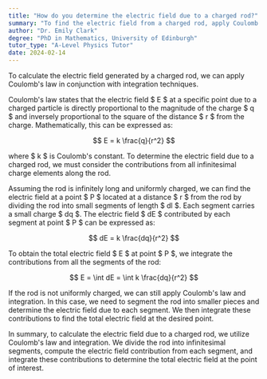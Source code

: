 ```yaml
---
title: "How do you determine the electric field due to a charged rod?"
summary: "To find the electric field from a charged rod, apply Coulomb's law and perform integration to calculate the contributions from each infinitesimal charge along the rod."
author: "Dr. Emily Clark"
degree: "PhD in Mathematics, University of Edinburgh"
tutor_type: "A-Level Physics Tutor"
date: 2024-02-14
---
```


To calculate the electric field generated by a charged rod, we can apply Coulomb's law in conjunction with integration techniques.

Coulomb's law states that the electric field $ E $ at a specific point due to a charged particle is directly proportional to the magnitude of the charge $ q $ and inversely proportional to the square of the distance $ r $ from the charge. Mathematically, this can be expressed as:

$$
E = k \frac{q}{r^2}
$$

where $ k $ is Coulomb's constant. To determine the electric field due to a charged rod, we must consider the contributions from all infinitesimal charge elements along the rod.

Assuming the rod is infinitely long and uniformly charged, we can find the electric field at a point $ P $ located at a distance $ r $ from the rod by dividing the rod into small segments of length $ dl $. Each segment carries a small charge $ dq $. The electric field $ dE $ contributed by each segment at point $ P $ can be expressed as:

$$
dE = k \frac{dq}{r^2}
$$

To obtain the total electric field $ E $ at point $ P $, we integrate the contributions from all the segments of the rod:

$$
E = \int dE = \int k \frac{dq}{r^2}
$$

If the rod is not uniformly charged, we can still apply Coulomb's law and integration. In this case, we need to segment the rod into smaller pieces and determine the electric field due to each segment. We then integrate these contributions to find the total electric field at the desired point.

In summary, to calculate the electric field due to a charged rod, we utilize Coulomb's law and integration. We divide the rod into infinitesimal segments, compute the electric field contribution from each segment, and integrate these contributions to determine the total electric field at the point of interest.
    
